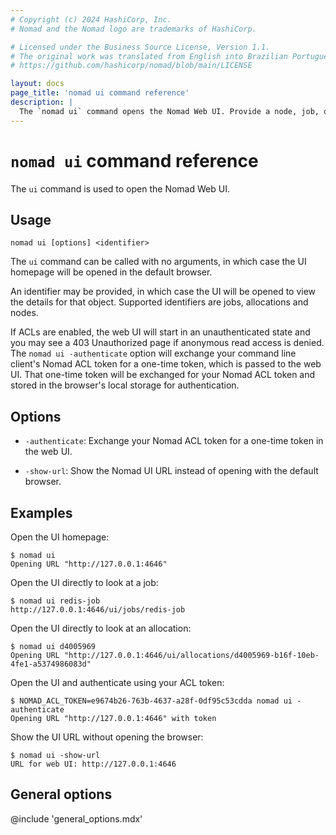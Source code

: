```yaml
---
# Copyright (c) 2024 HashiCorp, Inc.
# Nomad and the Nomad logo are trademarks of HashiCorp.

# Licensed under the Business Source License, Version 1.1.
# The original work was translated from English into Brazilian Portuguese.
# https://github.com/hashicorp/nomad/blob/main/LICENSE

layout: docs
page_title: 'nomad ui command reference'
description: |
  The `nomad ui` command opens the Nomad Web UI. Provide a node, job, or allocation identifier to open that object's UI page in your browser. Authenticate with an access control list (ACL) token. Use the `show-url` flag to return the UI's URL.
---
```


# `nomad ui` command reference

The `ui` command is used to open the Nomad Web UI.

## Usage

```plaintext
nomad ui [options] <identifier>
```

The `ui` command can be called with no arguments, in which case the UI homepage
will be opened in the default browser.

An identifier may be provided, in which case the UI will be opened to view the
details for that object. Supported identifiers are jobs, allocations and nodes.

If ACLs are enabled, the web UI will start in an unauthenticated state and you
may see a 403 Unauthorized page if anonymous read access is denied. The `nomad ui -authenticate` option will exchange your command line client's Nomad ACL
token for a one-time token, which is passed to the web UI. That one-time token
will be exchanged for your Nomad ACL token and stored in the browser's local
storage for authentication.

## Options

- `-authenticate`: Exchange your Nomad ACL token for a one-time token in the
  web UI.

- `-show-url`: Show the Nomad UI URL instead of opening with the default browser.

## Examples

Open the UI homepage:

```shell-session
$ nomad ui
Opening URL "http://127.0.0.1:4646"
```

Open the UI directly to look at a job:

```shell-session
$ nomad ui redis-job
http://127.0.0.1:4646/ui/jobs/redis-job
```

Open the UI directly to look at an allocation:

```shell-session
$ nomad ui d4005969
Opening URL "http://127.0.0.1:4646/ui/allocations/d4005969-b16f-10eb-4fe1-a5374986083d"
```

Open the UI and authenticate using your ACL token:

```shell-session
$ NOMAD_ACL_TOKEN=e9674b26-763b-4637-a28f-0df95c53cdda nomad ui -authenticate
Opening URL "http://127.0.0.1:4646" with token
```

Show the UI URL without opening the browser:

```shell-session
$ nomad ui -show-url
URL for web UI: http://127.0.0.1:4646
```

## General options

@include 'general_options.mdx'
